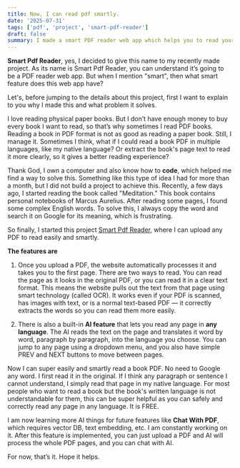 ```yaml
---
title: Now, I can read pdf smartly.
date: '2025-07-31'
tags: ['pdf', 'project', 'smart-pdf-reader']
draft: false
summary: I made a smart PDF reader web app which helps you to read your own pdf in any language.
---
```


**Smart Pdf Reader**, yes, I decided to give this name to my recently made project. As its name is Smart Pdf Reader, you can understand it’s going to be a PDF reader web app. But when I mention "smart", then what smart feature does this web app have?

Let's, before jumping to the details about this project, first I want to explain to you why I made this and what problem it solves.

I love reading physical paper books. But I don’t have enough money to buy every book I want to read, so that’s why sometimes I read PDF books. Reading a book in PDF format is not as good as reading a paper book. Still, I manage it. Sometimes I think, what if I could read a book PDF in multiple languages, like my native language? Or extract the book's page text to read it more clearly, so it gives a better reading experience?

Thank God, I own a computer and also know how to **code**, which helped me find a way to solve this. Something like this type of idea I had for more than a month, but I did not build a project to achieve this. Recently, a few days ago, I started reading the book called "Meditation." This book contains personal notebooks of Marcus Aurelius. After reading some pages, I found some complex English words. To solve this, I always copy the word and search it on Google for its meaning, which is frustrating.

So finally, I started this project [Smart Pdf Reader](https://smart-pdf-reader-v1.vercel.app/), where I can upload any PDF to read easily and smartly.

**The features are**

1. Once you upload a PDF, the website automatically processes it and takes you to the first page. There are two ways to read. You can read the page as it looks in the original PDF, or you can read it in a clear text format. This means the website pulls out the text from that page using smart technology (called OCR). It works even if your PDF is scanned, has images with text, or is a normal text-based PDF — it correctly extracts the words so you can read them more easily.

2. There is also a built-in **AI feature** that lets you read any page in **any language**. The AI reads the text on the page and translates it word by word, paragraph by paragraph, into the language you choose. You can jump to any page using a dropdown menu, and you also have simple PREV and NEXT buttons to move between pages.

Now I can super easily and smartly read a book PDF. No need to Google any word. I first read it in the original. If I think any paragraph or sentence I cannot understand, I simply read that page in my native language. For most people who want to read a book but the book's written language is not understandable for them, this can be super helpful as you can safely and correctly read any page in any language. It is FREE.

I am now learning more AI things for future features like **Chat With PDF**, which requires vector DB, text embedding, etc. I am constantly working on it. After this feature is implemented, you can just upload a PDF and AI will process the whole PDF pages, and you can chat with AI.

For now, that’s it. Hope it helps.
